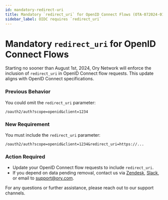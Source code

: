 ```yaml
---
id: mandatory-redirect-uri
title: Mandatory `redirect_uri` for OpenID Connect Flows (OTA-072024-01)
sidebar_label: OIDC requires `redirect_uri`
---
```


# Mandatory `redirect_uri` for OpenID Connect Flows

Starting no sooner than August 1st, 2024, Ory Network will enforce the inclusion of `redirect_uri` in OpenID Connect flow
requests. This update aligns with OpenID Connect specifications.

### Previous Behavior

You could omit the `redirect_uri` parameter:

```
/oauth2/auth?scope=openid&client=1234
```

### New Requirement

You must include the `redirect_uri` parameter:

```
/oauth2/auth?scope=openid&client=1234&redirect_uri=https://...
```

### Action Required

- Update your OpenID Connect flow requests to include `redirect_uri`.
- If you depend on data pending removal, contact us via [Zendesk](https://console.ory.sh/support), [Slack](https://slack.ory.com),
  or email to support@ory.com.

For any questions or further assistance, please reach out to our support channels.
